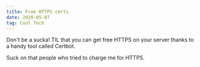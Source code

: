 ```yaml
---
title: Free HTTPS certs
date: 2020-05-07
tag: Cool Tech
---
```


Don't be a sucka! TIL that you can get free HTTPS on your server thanks to a
handy tool called <TextLink href="https://certbot.eff.org/">Certbot</TextLink>.

Suck on that people who tried to charge me for HTTPS.
